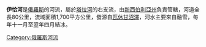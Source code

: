 '''伊恰河'''是[[俄羅斯|俄羅斯]]的河流，屬於[[塔拉河|塔拉河]]的右支流，由[[新西伯利亞州|新西伯利亞州]]負責管轄，河道全長80公里，流域面積1,700平方公里，發源自[[瓦休甘沼澤|瓦休甘沼澤]]，河水主要來自融雪，每年十一月至翌年四月結冰。

{{Russia-geo-stub}}
[[Category:俄羅斯河流|Category:俄羅斯河流]]